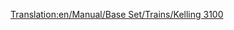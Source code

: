 [[Translation:en/Manual/Base Set/Trains/Kelling 3100]]
{{en/Manual/Base Set/Trains/Trains|Image=[[File:en/Manual/Base Set/Trains/Kelling3100.png]]
|Cost=£21,093 ($42.186)
|Speed=104 km/h (65 mph)
|Weight=110 t
|Power=1,500 hp (1.119 kW)
|Annual=£1,599 ($3.198)
|Designed=1959
|Lifespan=22
|Capacity=N/A
|Description=This engine has a higher speed than most other diesel trains, but has considerably less power. It is suitable for passenger or light freight.
|Real-life=The Kelling 3100 resembles to the [https://www.wikipedia.org/wiki/EMC 1800 hp B-B EMD Demonstrators 511 and 512]. Real EMD Demonstrators were built in 1935.
}}